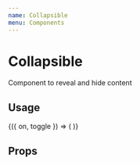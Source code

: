 ```yaml
---
name: Collapsible
menu: Components
---
```



# Collapsible

Component to reveal and hide content

## Usage

<Playground>
  <Toggle initial={false}>
    {({ on, toggle }) => (
      <Collapsible
        title={
          on ? 'Close controlled collapsible' : 'Open controlled collapsible'
        }
        isOpen={on}
        onOpen={toggle}
        onClose={toggle}
      >
        <Box
          marginVertical={16}
          justifyContent="center"
          alignItems="center"
          height={300}
          backgroundColor="#67c6bb"
        />
      </Collapsible>
    )}
  </Toggle>
  <Collapsible title="Uncontrolled collapsible">
    <Box
      marginVertical={16}
      justifyContent="center"
      alignItems="center"
      height={300}
      backgroundColor="#67c6bb"
    />
  </Collapsible>
</Playground>

## Props

<Props of={Collapsible} />

